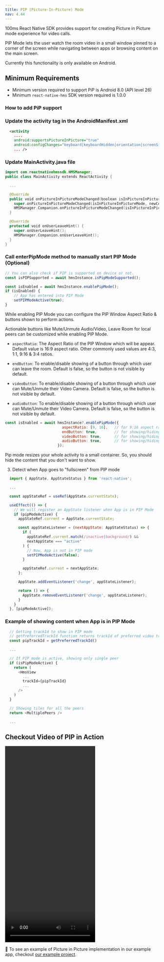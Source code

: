 ```yaml
---
title: PIP (Picture-In-Picture) Mode
nav: 4.44
---
```


100ms React Native SDK provides support for creating Picture in Picture mode experience for video calls.

PIP Mode lets the user watch the room video in a small window pinned to a corner of the screen while navigating between apps or browsing content on the main screen.

Currently this functionality is only available on Android.

## Minimum Requirements

-   Minimum version required to support PiP is Android 8.0 (API level 26)
-   Minimum `react-native-hms` SDK version required is 1.0.0

### How to add PiP support

<div className="steps-container">

### Update the activity tag in the AndroidManifest.xml

```xml
  <activity
    ....
    android:supportsPictureInPicture="true"
    android:configChanges="keyboard|keyboardHidden|orientation|screenSize|smallestScreenSize|screenLayout|uiMode"
    ... />
```
### Update MainActivity.java file

```kt
import com.reactnativehmssdk.HMSManager;
public class MainActivity extends ReactActivity {

  ...

  @Override
  public void onPictureInPictureModeChanged(boolean isInPictureInPictureMode, Configuration newConfig) {
    super.onPictureInPictureModeChanged(isInPictureInPictureMode, newConfig);
    HMSManager.Companion.onPictureInPictureModeChanged(isInPictureInPictureMode, newConfig);
  }

  @Override
  protected void onUserLeaveHint() {
    super.onUserLeaveHint();
    HMSManager.Companion.onUserLeaveHint();
  }
}
```

### Call enterPipMode method to manually start PIP Mode (Optional)

```js
// You can also check if PIP is supported on device or not.
const isPIPSupported = await hmsInstance.isPipModeSupported();

const isEnabled = await hmsInstance.enablePipMode();
if (isEnabled) {
    // App has entered into PIP Mode
    setPIPModeActive(true);
}
```

</div>


While enabling PIP Mode you can configure the PIP Window Aspect Ratio & buttons shown to perform actions.


Actionable buttons like Mute/Unmute Audio/Video, Leave Room for local peers can be customized while enabling PIP Mode.


- `aspectRatio`: The Aspect Ratio of the PIP Window which will be appear. Default value is 16:9 aspect ratio. Other commonly used values are 4:3, 1:1, 9:16 & 3:4 ratios.

- `endButton`: To enable/disable showing of a button through which user can leave the room. Default is false, so the button is not visible by default.

- `videoButton`: To enable/disable showing of a button through which user can Mute/Unmute their Video Camera. Default is false, so the button is not visible by default.

- `audioButton`: To enable/disable showing of a button through which user can Mute/Unmute their Video Camera. Default is false, so the button is not visible by default.


```js
const isEnabled = await hmsInstance?.enablePipMode({
                          aspectRatio: [9, 16],   // for 9:16 aspect ratio
                          endButton: true,        // for showing/hiding leave room button
                          videoButton: true,      // for showing/hiding local Video button
                          audioButton: true,      // for showing/hiding local Audio button
                        });
```

Pip mode resizes your whole activity to a small container. So, you should hide the content that you don't want to show.

3. Detect when App goes to "fullscreen" from PIP mode

```js
  import { AppState, AppStateStatus } from 'react-native';

  ...

  const appStateRef = useRef(AppState.currentState);

  useEffect(() => {
    // We will register an AppState listener when App is in PIP Mode
    if (pipModeActive) {
      appStateRef.current = AppState.currentState;

      const appStateListener = (nextAppState: AppStateStatus) => {
        if (
          appStateRef.current.match(/inactive|background/) &&
          nextAppState === "active"
        ) {
          // Now, App is not in PIP mode
          setPIPModeActive(false);
        }

        appStateRef.current = nextAppState;
      };

      AppState.addEventListener('change', appStateListener);

      return () => {
        AppState.removeEventListener('change', appStateListener);
      }
    }
  }, [pipModeActive]);
```

### Example of showing content when App is in PIP Mode

```js
  // Getting trackId to show in PIP mode
  // getPreferredTrackId function returns trackId of preferred video track
  const pipTrackId = getPreferredTrackId()

  ...

  // If PIP mode is active, showing only single peer
  if (isPipModeActive) {
    return (
      <HmsView
        ...
        trackId={pipTrackId}
        ...
      />
    )
  }

  // Showing tiles for all the peers
  return <MultiplePeers />

  ...
```

## Checkout Video of PIP in Action

<video width="295" height="640" controls>
    <source
        src="https://user-images.githubusercontent.com/45194090/205296059-6b9b399d-9a51-4d35-99cf-4413f6368169.mp4"
        type="video/mp4"
    />
    Your browser does not support the video tag.
</video>

👀 To see an example of Picture in Picture implementation in our example app, checkout [our example project](https://github.com/100mslive/100ms-react-native/tree/main/packages/react-native-hms/example).
